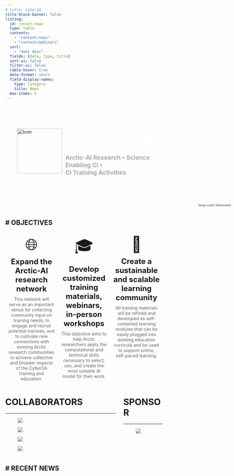 ```yaml
---
# title: Cyber2A
title-block-banner: false
listing:
  id: recent-news
  type: table
  contents:
    - "content/news"
    - "content/webinars"
  sort: 
    - "date desc"
  fields: [date, type, title]
  sort-ui: false
  filter-ui: false
  table-hover: true
  date-format: short
  field-display-names: 
    type: Category
    title: News
  max-items: 5
---
```


:::{.column-screen}
```{=html}

<style>
    .banner {
        background-image: url(assets/images/banner.jpg);
        background-repeat: no-repeat;
        background-size: cover;    
        background-position: center;
        height: 30vw;
        margin-top: -30px;
        display: flex;
        justify-content: flex-start;
        align-items: center;
        padding: 4vw;
    }
    .banner-content {
        display: flex;
        align-items: top;
    }
    .banner-icon {
        width: 15vw;  /* Adjust size as needed */
        height: 15vw; /* Adjust size as needed */
        margin-right: 10px; /* Space between icon and text */
    }
    .banner-text-container {
        display: flex;
        flex-direction: column;
    }
    .banner-title {
        font-size: 7vw; /* Adjust size as needed */
        font-weight: bold;
        color: white; /* Adjust color as needed */
    }
    .banner-subtitle {
        font-size: 2vw;
        font-weight: bold;
        color: #A9A9A9;
    }
    .banner-image-credit {
        position: absolute;
        margin-top: -2vw;
        right: 1vw;
        font: italic bold 1vw serif;
        color: #DCDCDC;
        text-shadow: #000 0 0 2px;
    }
</style>

<div class="banner">
    <div class="banner-content">
        <img src="assets/images/logo.png", alt="Icon", class="banner-icon">
        <div class="banner-text-container">
            <div class="banner-title">Cyber2A</div>
            <div class="banner-subtitle">Arctic-AI Research &bull; Science Enabling CI &bull; <br> CI Training Activities</div>
        </div>
    </div>
</div>
<div class="banner-image-credit">Image credit: Shutterstock</div>
```
:::

# OBJECTIVES
---

```{=html}
<style>
    .obj-container {
        display: flex;
        flex-wrap: wrap;
        justify-content: space-around;
        text-align: center;
    }
    .obj-card {
        padding: 10px;
        flex: 1 1 calc(33.333% - 20px);
        display: flex;
        flex-direction: column;
        align-items: center;
    }
    .obj-icon {
        font-size: 50px;
        transition: transform 0.3s;
    }
    .obj-card:hover .obj-icon {
        transform: scale(1.2);
    }
    .obj-title {
        font-size: 24px;
        margin: 10px 0;
        font-weight: bold;
    }
    .obj-description {
        font-size: 14px;
        color: #666;
    }
    @media (max-width: 768px) {
        .obj-card {
            flex: 1 1 100%;
        }
    }
</style>

<div class="obj-container">
    <div class="obj-card">
        <div class="obj-icon">🌐</div>
        <div class="obj-title">Expand the Arctic-AI research network</div>
        <div class="obj-description">This network will serve as an important venue for collecting community input on training needs, to engage and recruit potential trainees, and to cultivate new connections with existing Arctic research communities to achieve collective and broader impacts of the Cyber2A training and education.</div>
    </div>
    <div class="obj-card">
        <div class="obj-icon">🎓</div>
        <div class="obj-title">Develop customized training materials, webinars, in-person workshops</div>
        <div class="obj-description">This objective aims to help Arctic researchers apply the computational and technical skills necessary to select, use, and create the most suitable AI model for their work.</div>
    </div>
    <div class="obj-card">
        <div class="obj-icon">👥</div>
        <div class="obj-title">Create a sustainable and scalable learning community</div>
        <div class="obj-description">All training materials will be refined and developed as self-contained learning modules that can be easily plugged into existing education curricula and be used to support online, self-paced learning.</div>
    </div>
</div>

```

```{=html}
<style>
    .col-container {
        display: flex;
        justify-content: space-between;
        
    }
    .col-column {
        box-sizing: border-box; 
    }
    .column1 {
        width: 70%;
    }
    .column2 {
        width: 25%;
    }
    @media (max-width: 768px) {
        .col-container {
            flex-direction: column;
            align-items: center;
        }
        .col-column {
            width: 100%;
            text-align: left;
        }
    }
</style>

<div class="col-container">
    <div class="col-column column1">
        <h1>COLLABORATORS</h1>
        <hr>
        <div class="quarto-layout-panel" data-layout-ncol="4">
            <div class="quarto-layout-row quarto-layout-valign-center">
                <div class="quarto-layout-cell" style="flex-basis: 25%;justify-content: center;">
                    <div class="quarto-figure quarto-figure-center">
                        <figure class="figure">
                        <p><img src="assets/clients/ASU.png" class="img-fluid quarto-figure quarto-figure-center figure-img"></p>
                        </figure>
                    </div>
                </div>
                <div class="quarto-layout-cell" style="flex-basis: 25%;justify-content: center;">
                    <div class="quarto-figure quarto-figure-center">
                        <figure class="figure">
                        <p><img src="assets/clients/Woodwell.png" class="img-fluid quarto-figure quarto-figure-center figure-img"></p>
                        </figure>
                    </div>
                </div>
                <div class="quarto-layout-cell" style="flex-basis: 25%;justify-content: center;">
                    <div class="quarto-figure quarto-figure-center">
                        <figure class="figure">
                        <p><img src="assets/clients/ArcticDataCenter.png" class="img-fluid quarto-figure quarto-figure-center figure-img"></p>
                        </figure>
                    </div>
                </div>
                <div class="quarto-layout-cell" style="flex-basis: 25%;justify-content: center;">
                    <div class="quarto-figure quarto-figure-center">
                        <figure class="figure">
                        <p><img src="assets/clients/Ncsa_logo.gif" class="img-fluid quarto-figure quarto-figure-center figure-img"></p>
                        </figure>
                    </div>
                </div>
            </div>
        </div>
    </div>
    <div class="col-column column2">
        <h1>SPONSOR</h1>
        <hr>
        <div class="quarto-layout-panel" data-layout-ncol="1">
            <div class="quarto-layout-row quarto-layout-valign-center">
                <div class="quarto-layout-cell" style="flex-basis: 50%;justify-content: center;">
                    <div class="quarto-figure quarto-figure-center">
                        <figure class="figure">
                        <p><img src="assets/clients/NSF.png" class="img-fluid quarto-figure quarto-figure-center figure-img"></p>
                        </figure>
                    </div>
                </div>
            </div>
        </div>
    </div>
</div>

```




# RECENT NEWS
---

::: {#recent-news}
:::

